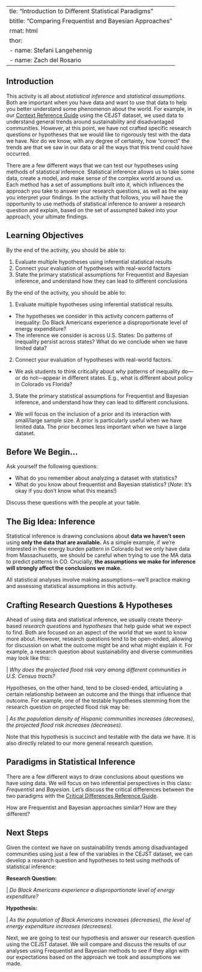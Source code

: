   ---
title: "Introduction to Different Statistical Paradigms"
subtitle: "Comparing Frequentist and Bayesian Approaches"
format: html
author: 
  - name: Stefani Langehennig
  - name: Zach del Rosario
---

## Introduction

This activity is all about *statistical inference* and *statistical assumptions*. Both are important when you have data and want to use that data to help you better understand some phenomenon about the world. For example, in our [Context Reference Guide](https://github.com/bayes-bats/tier2-freq-bayes/blob/main/development/00-context-main.qmd) using the CEJST dataset, we used data to understand general trends around sustainability and disadvantaged communities. However, at this point, we have not crafted specific research questions or hypotheses that we would like to rigorously test with the data we have. Nor do we know, with any degree of certainty, how "correct" the trends are that we saw in our data or all the ways that this trend could have occurred. 

There are a few different ways that we can test our hypotheses using methods of statistical inference. Statistical inference allows us to take some data, create a model, and make sense of the complex world around us. Each method has a set of assumptions built into it, which influences the approach you take to answer your research questions, as well as the way you interpret your findings. In the activity that follows, you will have the opportunity to use methods of statistical inference to answer a research question and explain, based on the set of assumpted baked into your approach, your ultimate findings. 

## Learning Objectives

By the end of the activity, you should be able to:

1. Evaluate multiple hypotheses using inferential statistical results
2. Connect your evaluation of hypotheses with real-world factors
3. State the primary statistical assumptions for Frequentist and Bayesian inference, and understand how they can lead to different conclusions

 
<!-- solution-begin  -->

By the end of the activity, you should be able to:

1. Evaluate multiple hypotheses using inferential statistical results.
  - The hypotheses we consider in this activity concern patterns of inequality: Do Black Americans experience a disproportionate level of energy expenditure?
  - The inference we consider is across U.S. States: Do patterns of inequality persist across states? What do we conclude when we have limited data?
2. Connect your evaluation of hypotheses with real-world factors.
  - We ask students to think critically about *why* patterns of inequality do---or do not---appear in different states. E.g., what is different about policy in Colorado vs Florida?
3. State the primary statistical assumptions for Frequentist and Bayesian inference, and understand how they can lead to different conclusions.
  - We will focus on the inclusion of a prior and its interaction with small/large sample size. A prior is particularly useful when we have limited data. The prior becomes less important when we have a large dataset.

<!-- solution-end  -->

## Before We Begin...

Ask yourself the following questions:

::: {.callout-note icon=false title="Warmup Questions"}
- What do you remember about analyzing a dataset with statistics?
- What do you know about frequentist and Bayesian statistics? (*Note*: It's okay if you don't know what this means!)
:::

Discuss these questions with the people at your table.

## The Big Idea: Inference

Statistical inference is drawing conclusions about **data we haven't seen** using **only the data that are available.** As a simple example, if we're interested in the energy burden pattern in Colorado but we only have data from Massachusetts, we should be careful when trying to use the MA data to predict patterns in CO. Crucially, **the assumptions we make for inference will strongly affect the conclusions we make.** 

::: {.callout-note icon=false title="All models are wrong...."}
All statistical analyses involve making assumptions---we'll practice making and assessing statistical assumptions in this activity.
:::

## Crafting Research Questions & Hypotheses

Ahead of using data and statistical inference, we usually create theory-based _research questions_ and _hypotheses_ that help guide what we expect to find. Both are focused on an aspect of the world that we want to know more about. However, research questions tend to be open-ended, allowing for discussion on what the outcome might be and what might explain it. For example, a research question about sustainability and diverse communities may look like this:
  
  | _Why does the projected flood risk vary among different communities in U.S. Census tracts?_
    
Hypotheses, on the other hand, tend to be closed-ended, articulating a certain relationship between an outcome and the things that influence that outcome. For example, one of the testable hypotheses stemming from the research question on projected flood risk may be:

  | _As the population density of Hispanic communities increases (decreases), the projected flood risk increases (decreases)._
  
Note that this hypothesis is succinct and testable with the data we have. It is also directly related to our more general research question. 

## Paradigms in Statistical Inference

There are a few different ways to draw conclusions about questions we have using data. We will focus on two inferential perspectives in this class: _Frequentist_ and _Bayesian_. Let's discuss the critical differences between the two paradigms with the [Critical Differences Reference Guide](https://github.com/bayes-bats/tier2-freq-bayes/blob/main/development/03-simplified-main.qmd).

::: {.callout-note icon=false title="Frequentist & Bayesian Statistical Inference"}
How are Frequentist and Bayesian approaches similar? How are they different?
:::

## Next Steps

Given the context we have on sustainability trends among disadvantaged communities using just a few of the variables in the CEJST dataset, we can develop a research question and hypotheses to test using methods of statistical inference:

__Research Question:__ 

  | _Do Black Americans experience a disproportionate level of energy expenditure?_

__Hypothesis:__

  | _As the population of Black Americans increases (decreases), the level of energy expenditure increases (decreases)._


Next, we are going to test our hypothesis and answer our research question using the CEJST dataset. We will compare and discuss the results of our analyses using Frequentist and Bayesian methods to see if they align with our expectations based on the approach we took and assumptions we made. 


